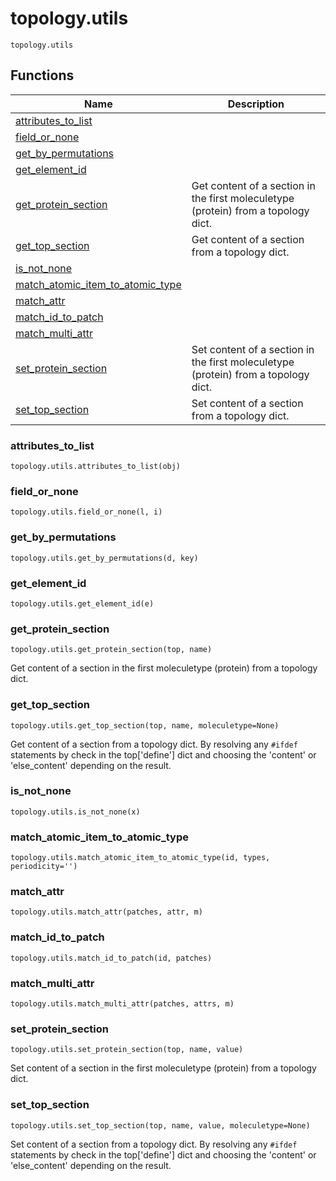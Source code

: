 # topology.utils { #kimmdy.topology.utils }

`topology.utils`

## Functions

| Name | Description |
| --- | --- |
| [attributes_to_list](#kimmdy.topology.utils.attributes_to_list) |  |
| [field_or_none](#kimmdy.topology.utils.field_or_none) |  |
| [get_by_permutations](#kimmdy.topology.utils.get_by_permutations) |  |
| [get_element_id](#kimmdy.topology.utils.get_element_id) |  |
| [get_protein_section](#kimmdy.topology.utils.get_protein_section) | Get content of a section in the first moleculetype (protein) from a topology dict. |
| [get_top_section](#kimmdy.topology.utils.get_top_section) | Get content of a section from a topology dict. |
| [is_not_none](#kimmdy.topology.utils.is_not_none) |  |
| [match_atomic_item_to_atomic_type](#kimmdy.topology.utils.match_atomic_item_to_atomic_type) |  |
| [match_attr](#kimmdy.topology.utils.match_attr) |  |
| [match_id_to_patch](#kimmdy.topology.utils.match_id_to_patch) |  |
| [match_multi_attr](#kimmdy.topology.utils.match_multi_attr) |  |
| [set_protein_section](#kimmdy.topology.utils.set_protein_section) | Set content of a section in the first moleculetype (protein) from a topology dict. |
| [set_top_section](#kimmdy.topology.utils.set_top_section) | Set content of a section from a topology dict. |

### attributes_to_list { #kimmdy.topology.utils.attributes_to_list }

`topology.utils.attributes_to_list(obj)`

### field_or_none { #kimmdy.topology.utils.field_or_none }

`topology.utils.field_or_none(l, i)`

### get_by_permutations { #kimmdy.topology.utils.get_by_permutations }

`topology.utils.get_by_permutations(d, key)`

### get_element_id { #kimmdy.topology.utils.get_element_id }

`topology.utils.get_element_id(e)`

### get_protein_section { #kimmdy.topology.utils.get_protein_section }

`topology.utils.get_protein_section(top, name)`

Get content of a section in the first moleculetype (protein) from a topology dict.

### get_top_section { #kimmdy.topology.utils.get_top_section }

`topology.utils.get_top_section(top, name, moleculetype=None)`

Get content of a section from a topology dict.
By resolving any `#ifdef` statements by check in the top[&#x27;define&#x27;] dict
and choosing the &#x27;content&#x27; or &#x27;else_content&#x27; depending on the result.

### is_not_none { #kimmdy.topology.utils.is_not_none }

`topology.utils.is_not_none(x)`

### match_atomic_item_to_atomic_type { #kimmdy.topology.utils.match_atomic_item_to_atomic_type }

`topology.utils.match_atomic_item_to_atomic_type(id, types, periodicity='')`

### match_attr { #kimmdy.topology.utils.match_attr }

`topology.utils.match_attr(patches, attr, m)`

### match_id_to_patch { #kimmdy.topology.utils.match_id_to_patch }

`topology.utils.match_id_to_patch(id, patches)`

### match_multi_attr { #kimmdy.topology.utils.match_multi_attr }

`topology.utils.match_multi_attr(patches, attrs, m)`

### set_protein_section { #kimmdy.topology.utils.set_protein_section }

`topology.utils.set_protein_section(top, name, value)`

Set content of a section in the first moleculetype (protein) from a topology dict.

### set_top_section { #kimmdy.topology.utils.set_top_section }

`topology.utils.set_top_section(top, name, value, moleculetype=None)`

Set content of a section from a topology dict.
By resolving any `#ifdef` statements by check in the top[&#x27;define&#x27;] dict
and choosing the &#x27;content&#x27; or &#x27;else_content&#x27; depending on the result.